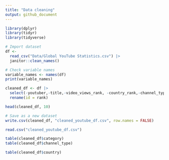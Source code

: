 ```yaml
---
title: "Data cleaning"
output: github_document
---
```


```r
library(dplyr)
library(tidyr)
library(tidyverse)

# Import dataset
df <-
  read_csv("Data/Global YouTube Statistics.csv") |>
  janitor::clean_names()

# Check variable names 
variable_names <- names(df)
print(variable_names)

cleaned_df <- df |>
  select(-youtuber,-title,-video_views_rank, -country_rank,-channel_type_rank, -created_month, -created_date, -gross_tertiary_education_enrollment_percent, -unemployment_rate, -urban_population) |>
  rename(id = rank)

head(cleaned_df, 10)

# Save as a new dataset
write.csv(cleaned_df, "cleaned_youtube_df.csv", row.names = FALSE)

read.csv("cleaned_youtube_df.csv")

```

```r
table(cleaned_df$category)
table(cleaned_df$channel_type)
```

```r
table(cleaned_df$country)
```

